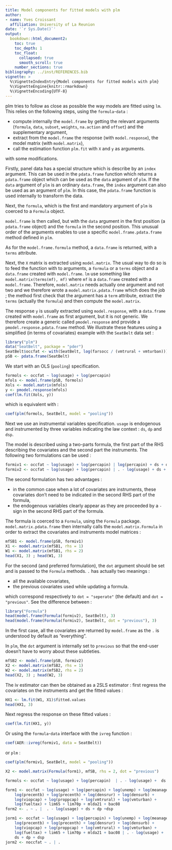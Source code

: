 ---
title: Model components for fitted models with plm
author:
- name: Yves Croissant
  affiliation: University of La Reunion
date: '`r Sys.Date()`'
output:
  bookdown::html_document2:
    toc: true
    toc_depth: 1
    toc_float:
      collapsed: true
      smooth_scroll: true
    number_sections: true
bibliography: ../inst/REFERENCES.bib
vignette: >
  %\VignetteIndexEntry{Model components for fitted models with plm}
  %\VignetteEngine{knitr::rmarkdown}
  %\VignetteEncoding{UTF-8}
---

plm tries to follow as close as possible the way models are fitted
using `lm`. This relies on the following steps, using the
`formula`-`data` :

- compute internally the `model.frame` by getting the relevant
  arguments (`formula`, `data`, `subset`, `weights`, `na.action` and
  `offset`) and the supplementary argument,
- extract from the `model.frame` the response (with `model.response`),
  the model matrix (with `model.matrix`),
- call the estimation function `plm.fit` with `X` and `y` as arguments.

with some modifications.

Firstly, panel data has a special structure which is describe by an
`index` argument. This can be used in the `pdata.frame` function which
returns a `pdata.frame` object which can be used as the `data`
argument of `plm`. If the `data` argument of `plm` is an ordinary
`data.frame`, the `index` argument can also be used as an argument of
`plm`. In this case, the `pdata.frame` function is used internally to
transform the data. 

Next, the `formula`, which is the first and mandatory argument of
`plm` is coerced to a `Formula` object. 

`model.frame` is then called, but with the `data` argument in the
first position (a `pdata.frame` object) and the `formula` in the
second position. This unusual order of the arguments enables to use a
specific `model.frame.pdata.frame` method defined in `plm`.

As for the `model.frame.formula` method, a `data.frame` is returned,
with a `terms` attribute. 

Next, the `X` matrix is extracted using `model.matrix`. The usual way
to do so is to feed the function with to arguments, a `formula` or a
`terms` object and a `data.frame` created with `model.frame`. `lm` use
something like `model.matrix(terms(mf), mf)` where `mf` is a
`data.frame` created with a `model.frame`. Therefore, `model.matrix`
needs actually one argument and not two and we therefore wrote a
`model.matrix.pdata.frame` which does the job ; the method first check
that the argument has a `term` attribute, extract the `terms`
(actually the `formula`) and then compute the `model.matrix`.

The response `y` is usually extracted using `model.response`, with a
`data.frame` created with `model.frame` as first argument, but it is
not generic. We therefore create a generic called `pmodel.response`
and provide a `pmodel.response.pdata.frame` method. We illustrate
these features using a simplified (in terms of covariates) example
with the `SeatBelt` data set :

```{r }
library("plm")
data("SeatBelt", package = "pder")
SeatBelt$occfat <- with(SeatBelt, log(farsocc / (vmtrural + vmturban)))
pSB <- pdata.frame(SeatBelt)
```

We start with an OLS (`pooling`) specification. 


```{r }
formols <- occfat ~ log(usage) + log(percapin)
mfols <- model.frame(pSB, formols)
Xols <- model.matrix(mfols)
y <- pmodel.response(mfols)
coef(lm.fit(Xols, y))
```

which is equivalent with :

```{r }
coef(plm(formols, SeatBelt, model = "pooling"))
```

Next we use an instrumental variables specification. `usage` is
endogenous and instrumented by three variables indicating the law
context : `ds`, `dp` and `dsp`. 

The model is described using a two-parts formula, the first part of
the RHS describing the covariates and the second part the
instruments. The following two formulations can be used :


```{r }
formiv1 <- occfat ~ log(usage) + log(percapin) | log(percapin) + ds + dp + dsp
formiv2 <- occfat ~ log(usage) + log(percapin) | . - log(usage) + ds + dp + dsp
```
The second formulation has two advantages :

- in the common case when a lot of covariates are instruments, these
  covariates don't need to be indicated in the second RHS part of the
  formula,
- the endogenous variables clearly appear as they are proceeded by a
  `-` sign in the second RHS part of the formula.

The formula is coerced to a `Formula`, using the `Formula`
package. `model.matrix.pdata.frame` then internally calls the
`model.matrix.Formula` in order to extract the covariates and
instruments model matrices :


```{r }
mfSB1 <- model.frame(pSB, formiv1)
X1 <- model.matrix(mfSB1, rhs = 1)
W1 <- model.matrix(mfSB1, rhs = 2)
head(X1, 3) ; head(W1, 3)
```
For the second (and preferred formulation), the `dot` argument should
be set and is passed to the `Formula` methods. `.` has actually two
meanings : 

- all the available covariates,
- the previous covariates used while updating a formula.

which correspond respectively to `dot = "seperate"` (the default) and
`dot = "previous"`. See the difference between :


```{r }
library("Formula")
head(model.frame(Formula(formiv2), SeatBelt), 3)
head(model.frame(Formula(formiv2), SeatBelt, dot = "previous"), 3)
```
In the first case, all the covariates are returned by `model.frame` as
the `.` is understood by default as "everything".

In `plm`, the `dot` argument is internally set to
`previous` so that the end-user doesn't have to worry about these
subtleties. 

```{r }
mfSB2 <- model.frame(pSB, formiv2)
X2 <- model.matrix(mfSB2, rhs = 1)
W2 <- model.matrix(mfSB2, rhs = 2)
head(X2, 3) ; head(W2, 3)
```
The iv estimator can then be obtained as a 2SLS estimator : first
regress the covariates on the instruments and get the fitted values :


```{r }
HX1 <- lm.fit(W1, X1)$fitted.values
head(HX1, 3)
```
Next regress the response on these fitted values :

```{r }
coef(lm.fit(HX1, y))
```

Or using the `formula`-`data` interface with the `ivreg` function :

```{r }
coef(AER::ivreg(formiv1, data = SeatBelt))
```

or `plm` :


```{r }
coef(plm(formiv1, SeatBelt, model = "pooling"))
```

```{r eval = FALSE, include = FALSE}
X2 <- model.matrix(Formula(form1), mfSB, rhs = 2, dot = "previous")

formols <- occfat ~ log(usage) + log(percapin)  | . - log(usage) +  ds + dp + dsp

form1 <- occfat ~ log(usage) + log(percapin) + log(unemp) + log(meanage) + 
    log(precentb) + log(precenth) + log(densrur) + log(densurb) + 
    log(viopcap) + log(proppcap) + log(vmtrural) + log(vmturban) + 
    log(fueltax) + lim65 + lim70p + mlda21 + bac08
form2 <- . ~ . |  . - log(usage) + ds + dp +dsp

jorm1 <- occfat ~ log(usage) + log(percapin) + log(unemp) + log(meanage) + 
    log(precentb) + log(precenth) + log(densrur) + log(densurb) + 
    log(viopcap) + log(proppcap) + log(vmtrural) + log(vmturban) + 
    log(fueltax) + lim65 + lim70p + mlda21 + bac08 | . - log(usage) + 
    ds + dp + dsp
jorm2 <- noccfat ~ . | .
```
